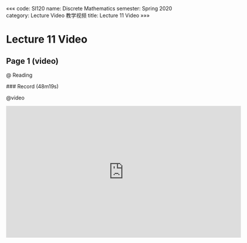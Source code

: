 «««
code: SI120
name: Discrete Mathematics
semester: Spring 2020
category: Lecture Video 教学视频
title: Lecture 11 Video
»»»

# Lecture 11 Video

## Page 1 (video)

@ Reading

<div class="markdown-body">
### Record (48m19s)
</div>

@video

<iframe src="https://watchsb.com/e/mzc7jy6chvwd.html" frameborder=0 marginwidth=0 marginheight=0 scrolling=no width=640 height=360 allowfullscreen></iframe>


